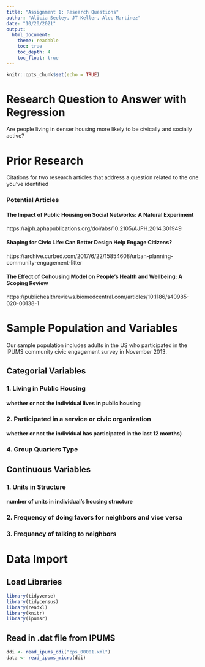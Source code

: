 ```yaml
---
title: "Assignment 1: Research Questions"
author: "Alicia Seeley, JT Keller, Alec Martinez"
date: "10/20/2021"
output: 
  html_document:
    theme: readable
    toc: true
    toc_depth: 4
    toc_float: true
---
```


```r
knitr::opts_chunk$set(echo = TRUE)
```

# Research Question to Answer with Regression

Are people living in denser housing more likely to be civically and socially active?

# Prior Research

Citations for two research articles that address a question related to the one you’ve identified

### Potential Articles

#### The Impact of Public Housing on Social Networks: A Natural Experiment
https://ajph.aphapublications.org/doi/abs/10.2105/AJPH.2014.301949

#### Shaping for Civic Life: Can Better Design Help Engage Citizens?
https://archive.curbed.com/2017/6/22/15854608/urban-planning-community-engagement-litter

#### The Effect of Cohousing Model on People's Health and Wellbeing: A Scoping Review
https://publichealthreviews.biomedcentral.com/articles/10.1186/s40985-020-00138-1



# Sample Population and Variables

Our sample population includes adults in the US who participated in the IPUMS community civic engagement survey in November 2013.

## Categorial Variables

### 1. Living in Public Housing

#### whether or not the individual lives in public housing

### 2. Participated in a service or civic organization

#### whether or not the individual has participated in the last 12 months)

### 4. Group Quarters Type

## Continuous Variables

### 1. Units in Structure

#### number of units in individual's housing structure

### 2. Frequency of doing favors for neighbors and vice versa

### 3. Frequency of talking to neighbors




# Data Import

## Load Libraries

```r
library(tidyverse)
library(tidycensus)
library(readxl)
library(knitr)
library(ipumsr)
```


## Read in .dat file from IPUMS

```r
ddi <- read_ipums_ddi("cps_00001.xml")
data <- read_ipums_micro(ddi)
```


